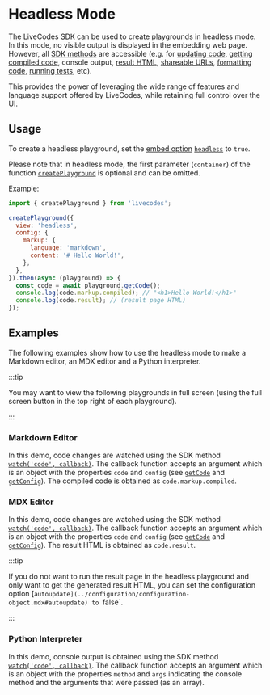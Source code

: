# Headless Mode


The LiveCodes [SDK](../sdk/index.mdx) can be used to create playgrounds in headless mode. In this mode, no visible output is displayed in the embedding web page. However, all [SDK methods](../sdk/js-ts.mdx#sdk-methods) are accessible (e.g. for [updating code](./js-ts.mdx#setconfig), [getting compiled code](./js-ts.mdx#getcode), console output, [result HTML](./js-ts.mdx#getcode), [shareable URLs](./js-ts.mdx#getshareurl), [formatting code](./js-ts.mdx#format), [running tests](./js-ts.mdx#runtests), etc).

This provides the power of leveraging the wide range of features and language support offered by LiveCodes, while retaining full control over the UI.

## Usage

To create a headless playground, set the [embed option](./js-ts.mdx#embed-options) [`headless`](../sdk/js-ts.mdx#headless) to `true`.

Please note that in headless mode, the first parameter (`container`) of the function [`createPlayground`](../sdk/js-ts.mdx#createplayground) is optional and can be omitted.

<div style={{ clear: 'both' }}></div>

Example:

```js
import { createPlayground } from 'livecodes';

createPlayground({
  view: 'headless',
  config: {
    markup: {
      language: 'markdown',
      content: '# Hello World!',
    },
  },
}).then(async (playground) => {
  const code = await playground.getCode();
  console.log(code.markup.compiled); // "<h1>Hello World!</h1>"
  console.log(code.result); // (result page HTML)
});
```

## Examples

The following examples show how to use the headless mode to make a Markdown editor, an MDX editor and a Python interpreter.

:::tip

You may want to view the following playgrounds in full screen (using the full screen button in the top right of each playground).

:::

### Markdown Editor

In this demo, code changes are watched using the SDK method [`watch('code', callback)`](./js-ts.mdx#watch). The callback function accepts an argument which is an object with the properties `code` and `config` (see [`getCode`](./js-ts.mdx#getcode) and [`getConfig`](./js-ts.mdx#getconfig)). The compiled code is obtained as `code.markup.compiled`.

<!-- prettier-ignore -->

<LiveCodes config={mdDemo} height="80vh"></LiveCodes>

### MDX Editor

In this demo, code changes are watched using the SDK method [`watch('code', callback)`](./js-ts.mdx#watch). The callback function accepts an argument which is an object with the properties `code` and `config` (see [`getCode`](./js-ts.mdx#getcode) and [`getConfig`](./js-ts.mdx#getconfig)). The result HTML is obtained as `code.result`.

:::tip

If you do not want to run the result page in the headless playground and only want to get the generated result HTML, you can set the configuration option [`autoupdate](../configuration/configuration-object.mdx#autoupdate) to `false`.

:::

<!-- prettier-ignore -->

<LiveCodes config={mdxDemo} height="80vh"></LiveCodes>

### Python Interpreter

In this demo, console output is obtained using the SDK method [`watch('code', callback)`](./js-ts.mdx#watch). The callback function accepts an argument which is an object with the properties `method` and `args` indicating the console method and the arguments that were passed (as an array).

<!-- prettier-ignore -->

<LiveCodes config={pyDemo} height="80vh"></LiveCodes>
